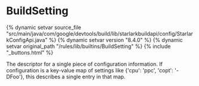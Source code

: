 <html devsite>
<head>
  <meta name="project_path" value="/_project.yaml">
  <meta name="book_path" value="/versions/8.4.0/_book.yaml">
</head>
<body>

<h1 class="page-title" id="modules.BuildSetting">BuildSetting</h1>

{% dynamic setvar source_file "src/main/java/com/google/devtools/build/lib/starlarkbuildapi/config/StarlarkConfigApi.java" %}
{% dynamic setvar version "8.4.0" %}
{% dynamic setvar original_path "/rules/lib/builtins/BuildSetting" %}
{% include "_buttons.html" %}
<!-- {% raw %} -->

The descriptor for a single piece of configuration information. If configuration is a key-value map of settings like {'cpu': 'ppc', 'copt': '-DFoo'}, this describes a single entry in that map.



</body>
</html>

<!-- {% endraw %} -->
